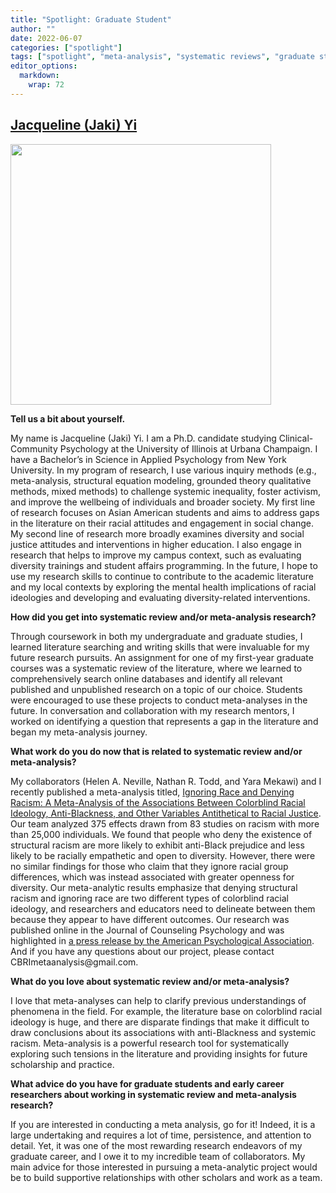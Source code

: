 ```yaml
---
title: "Spotlight: Graduate Student"
author: ""
date: 2022-06-07
categories: ["spotlight"]
tags: ["spotlight", "meta-analysis", "systematic reviews", "graduate student"]
editor_options: 
  markdown: 
    wrap: 72
---
```


## [Jacqueline (Jaki) Yi](https://psychology.illinois.edu/directory/profile/jy10)

![](/images/jy.jpg){width="417"}

**Tell us a bit about yourself.**

My name is Jacqueline (Jaki) Yi. I am a Ph.D. candidate studying
Clinical-Community Psychology at the University of Illinois at Urbana
Champaign. I have a Bachelor's in Science in Applied Psychology from New
York University. In my program of research, I use various inquiry
methods (e.g., meta-analysis, structural equation modeling, grounded
theory qualitative methods, mixed methods) to challenge systemic
inequality, foster activism, and improve the wellbeing of individuals
and broader society. My first line of research focuses on Asian American
students and aims to address gaps in the literature on their racial
attitudes and engagement in social change. My second line of research
more broadly examines diversity and social justice attitudes and
interventions in higher education. I also engage in research that helps
to improve my campus context, such as evaluating diversity trainings and
student affairs programming. In the future, I hope to use my research
skills to continue to contribute to the academic literature and my local
contexts by exploring the mental health implications of racial
ideologies and developing and evaluating diversity-related
interventions.

**How did you get into systematic review and/or meta-analysis
research?**

Through coursework in both my undergraduate and graduate studies, I
learned literature searching and writing skills that were invaluable for
my future research pursuits. An assignment for one of my first-year
graduate courses was a systematic review of the literature, where we
learned to comprehensively search online databases and identify all
relevant published and unpublished research on a topic of our choice.
Students were encouraged to use these projects to conduct meta-analyses
in the future. In conversation and collaboration with my research
mentors, I worked on identifying a question that represents a gap in the
literature and began my meta-analysis journey.

**What work do you do now that is related to systematic review and/or
meta-analysis?**

My collaborators (Helen A. Neville, Nathan R. Todd, and Yara Mekawi) and
I recently published a meta-analysis titled, [Ignoring Race and Denying
Racism: A Meta-Analysis of the Associations Between Colorblind Racial
Ideology, Anti-Blackness, and Other Variables Antithetical to Racial
Justice](https://www.apa.org/pubs/journals/releases/cou-cou0000618.pdf).
Our team analyzed 375 effects drawn from 83 studies on racism with more
than 25,000 individuals. We found that people who deny the existence of
structural racism are more likely to exhibit anti-Black prejudice and
less likely to be racially empathetic and open to diversity. However,
there were no similar findings for those who claim that they ignore
racial group differences, which was instead associated with greater
openness for diversity. Our meta-analytic results emphasize that denying
structural racism and ignoring race are two different types of
colorblind racial ideology, and researchers and educators need to
delineate between them because they appear to have different outcomes.
Our research was published online in the Journal of Counseling
Psychology and was highlighted in [a press release by the American
Psychological
Association](https://www.apa.org/news/press/releases/2022/05/denial-structural-racism-antiblack-prejudice).
And if you have any questions about our project, please contact
CBRImetaanalysis\@gmail.com.

**What do you love about systematic review and/or meta-analysis?**

I love that meta-analyses can help to clarify previous understandings of
phenomena in the field. For example, the literature base on colorblind
racial ideology is huge, and there are disparate findings that make it
difficult to draw conclusions about its associations with anti-Blackness
and systemic racism. Meta-analysis is a powerful research tool for
systematically exploring such tensions in the literature and providing
insights for future scholarship and practice.

**What advice do you have for graduate students and early career
researchers about working in systematic review and meta-analysis
research?**

If you are interested in conducting a meta analysis, go for it! Indeed,
it is a large undertaking and requires a lot of time, persistence, and
attention to detail. Yet, it was one of the most rewarding research
endeavors of my graduate career, and I owe it to my incredible team of
collaborators. My main advice for those interested in pursuing a
meta-analytic project would be to build supportive relationships with
other scholars and work as a team.

